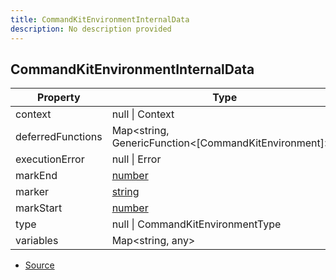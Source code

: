 ```yaml
---
title: CommandKitEnvironmentInternalData
description: No description provided
---
```


## CommandKitEnvironmentInternalData

| Property | Type | Value |
| ----------- | ----------- | ----------- |
| context | null \| Context | N/A |
| deferredFunctions | Map\<string, GenericFunction\<\[CommandKitEnvironment]>> | N/A |
| executionError | null \| Error | N/A |
| markEnd | [number](https://developer.mozilla.org/en-US/docs/Web/JavaScript/Reference/Global_Objects/Number) | N/A |
| marker | [string](https://developer.mozilla.org/en-US/docs/Web/JavaScript/Reference/Global_Objects/String) | N/A |
| markStart | [number](https://developer.mozilla.org/en-US/docs/Web/JavaScript/Reference/Global_Objects/Number) | N/A |
| type | null \| CommandKitEnvironmentType | N/A |
| variables | Map\<string, any> | N/A |


- [Source](https://github.com/underctrl-io/commandkit/blob/e7997746676c2b18be64230c918cb998973d18b5/packages/commandkit/src/context/environment.ts#L6)